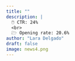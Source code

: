 ```yaml
---
title: ""
description: |
  🖱️ CTR: 24%
  <br>
  🗁 Opening rate: 20.6%
author: "Lara Delgado"
draft: false
image: news4.png
---
```

